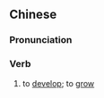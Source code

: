 ==Chinese==
{{zh-forms|s=生发}}

===Pronunciation===
{{zh-pron
|m=shēngfā
|c=sang1 faat3
|mn=qz:sng-hoat/tw,xm,zz:seng-hoat
|cat=v
}}

===Verb===
{{zh-verb}}

# to [[develop]]; to [[grow]]